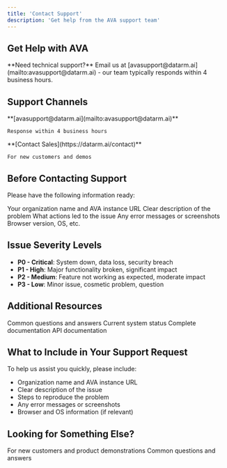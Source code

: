 ```yaml
---
title: 'Contact Support'
description: 'Get help from the AVA support team'
---
```


## Get Help with AVA

<Info>
  **Need technical support?** Email us at [avasupport@datarm.ai](mailto:avasupport@datarm.ai) - our team typically responds within 4 business hours.
</Info>

## Support Channels

<CardGroup cols={2}>
  <Card title="Email Support" icon="envelope">
    **[avasupport@datarm.ai](mailto:avasupport@datarm.ai)**

    Response within 4 business hours
  </Card>
  <Card title="Request a Demo" icon="calendar">
    **[Contact Sales](https://datarm.ai/contact)**

    For new customers and demos
  </Card>
</CardGroup>


## Before Contacting Support

Please have the following information ready:

<Steps>
  <Step title="Organization Details">
    Your organization name and AVA instance URL
  </Step>
  <Step title="Issue Description">
    Clear description of the problem
  </Step>
  <Step title="Steps to Reproduce">
    What actions led to the issue
  </Step>
  <Step title="Error Messages">
    Any error messages or screenshots
  </Step>
  <Step title="System Information">
    Browser version, OS, etc.
  </Step>
</Steps>

## Issue Severity Levels

- **P0 - Critical**: System down, data loss, security breach
- **P1 - High**: Major functionality broken, significant impact
- **P2 - Medium**: Feature not working as expected, moderate impact
- **P3 - Low**: Minor issue, cosmetic problem, question

## Additional Resources

<CardGroup cols={2}>
  <Card title="FAQ" icon="circle-question" href="/support/faq">
    Common questions and answers
  </Card>
  <Card title="System Status" icon="signal" href="/support/status">
    Current system status
  </Card>
  <Card title="Documentation" icon="book" href="/introduction">
    Complete documentation
  </Card>
  <Card title="API Reference" icon="code" href="/api-reference/introduction">
    API documentation
  </Card>
</CardGroup>

## What to Include in Your Support Request

To help us assist you quickly, please include:

- Organization name and AVA instance URL
- Clear description of the issue
- Steps to reproduce the problem
- Any error messages or screenshots
- Browser and OS information (if relevant)

## Looking for Something Else?

<CardGroup cols={2}>
  <Card title="Request a Demo" icon="rocket" href="https://datarm.ai/contact">
    For new customers and product demonstrations
  </Card>
  <Card title="FAQ" icon="circle-question" href="/support/faq">
    Common questions and answers
  </Card>
</CardGroup>
